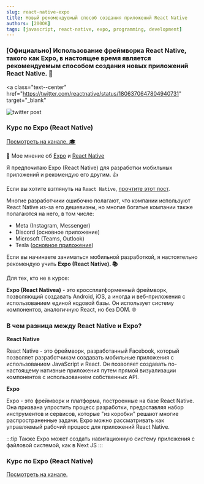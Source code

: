 ```yaml
---
slug: react-native-expo
title: Новый рекомендуемый способ создания приложений React Native
authors: [200OK]
tags: [javascript, react-native, expo, programming, development]
---
```


### [Официально] Использование фреймворка React Native, такого как Expo, в настоящее время является рекомендуемым способом создания новых приложений React Native. 📱

<a
  class="text--center"
  href="https://twitter.com/reactnative/status/1806370647804940731"
  target="_blank"
>
  ![twitter post](./twitter-post.jpg)
</a>

### Kурс по Expo (React Native)

[Посмотреть на канале. 🎓](https://t.me/Ok200Dev/20)

👤 Мое мнение об [Expo](https://expo.dev/) и [React Native](https://reactnative.dev/)

Я предпочитаю Expo (React Native) для разработки мобильных приложений и рекомендую его другим. 👍

Если вы хотите взглянуть на `React Native`, <a href="/blog/react-native-quick-look">прочтите этот пост</a>.

Многие разработчики ошибочно полагают, что компании используют React Native из-за его дешевизны, но многие богатые компании также полагаются на него, в том числе:

- Meta (Instagram, Messenger)
- Discord (основное приложение)
- Microsoft (Teams, Outlook)
- Tesla ([основное приложение](https://apps.apple.com/us/app/tesla/id582007913))

Если вы начинаете заниматься мобильной разработкой, я настоятельно рекомендую учить **Expo (React Native). 📚**

Для тех, кто не в курсе:

**Expo (React Nativea)** - это кроссплатформенный фреймворк, позволяющий создавать Android, iOS, а иногда и веб-приложения с использованием единой кодовой базы. Он использует систему компонентов, аналогичную React, но без DOM. 🌐

### В чем разница между React Native и Expo?

**React Native**

React Native - это фреймворк, разработанный Facebook, который позволяет разработчикам создавать мобильные приложения с использованием JavaScript и React. Он позволяет создавать по-настоящему нативные приложения путем прямой визуализации компонентов с использованием собственных API.

**Expo**

Expo - это фреймворк и платформа, построенные на базе React Native. Она призвана упростить процесс разработки, предоставляя набор инструментов и сервисов, которые "из коробки" решают многие распространенные задачи. Expo можно рассматривать как управляемый рабочий процесс для приложений React Native.

:::tip
Также Expo может создать навигационную систему приложения с файловой системой, как в Next JS
:::

### Kурс по Expo (React Native)

<a href="https://t.me/Ok200Dev/20" target="_blank">
  Посмотреть на канале.
</a>
